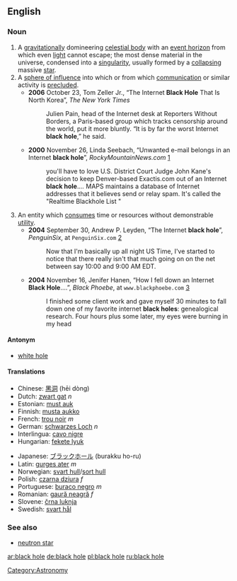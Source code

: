 {{wikipedia}}

==English==
===Noun===
{{en-noun|sg=[[black]] [[hole]]}}

# A [[gravitation]]ally domineering [[celestial body]] with an [[event horizon]] from which even [[light]] cannot escape; the most dense material in the universe, condensed into a [[singularity]], usually formed by a [[collapse|collapsing]] massive [[star]].
# A [[sphere of influence]] into which or from which [[communication]] or similar activity is [[preclude]]d.
#*'''2006''' October 23, Tom Zeller Jr., “The Internet '''Black Hole''' That Is North Korea”, ''The New York Times''
#*: Julien Pain, head of the Internet desk at Reporters Without Borders, a Paris-based group which tracks censorship around the world, put it more bluntly. “It is by far the worst Internet '''black hole''',” he said.
#*'''2000''' November 26, Linda Seebach, “Unwanted e-mail belongs in an Internet '''black hole'''”, ''RockyMountainNews.com'' [http://rockymountainnews.com/seebach/1126seeba.shtml]
#*:you'll have to love U.S. District Court Judge John Kane's decision to keep Denver-based Exactis.com out of an Internet '''black hole'''.''...'' MAPS maintains a database of Internet addresses that it believes send or relay spam. It's called the "Realtime Blackhole List<!--,-->"
# An entity which [[consume]]s time or resources without demonstrable [[utility]].
#*'''2004''' September 30, Andrew P. Leyden, “The Internet '''black hole'''”, ''PenguinSix'', at <tt>PenguinSix.com</tt> [http://www.penguinsix.com/blog/archives/2004/09/the_internet_bl.html]
#*: Now that I'm basically up all night US Time, I've started to notice that there really isn't that much going on on the net between say 10:00 and 9:00 AM EDT.
#*'''2004''' November 16, Jenifer Hanen, “How I fell down an Internet '''Black Hole'''....”, ''Black Phoebe'', at <tt>www.blackphoebe.com</tt> [http://www.blackphoebe.com/msjen/archives/2004/11/how_i_fell_down.html]
#*:I finished some client work and gave myself 30 minutes to fall down one of my favorite internet '''black holes''': genealogical research. Four hours plus some later, my eyes were burning in my head

====Antonym====
*[[white hole]]

====Translations====
{{top}}
*Chinese: [[黑洞]] (hēi dòng)
*Dutch: [[zwart gat]] ''n''
*Estonian: [[must auk]]
*Finnish: [[musta aukko]]
*French: [[trou noir]] ''m''
*German: [[schwarzes Loch]] ''n''
*Interlingua: [[cavo nigre]]
*Hungarian: [[fekete lyuk]]
{{mid}}
*Japanese: [[ブラックホール]] (burakku ho-ru)
*Latin: [[gurges ater]] ''m''
*Norwegian: [[svart hull]]/[[sort hull]]
*Polish: [[czarna dziura]] ''f''
*Portuguese: [[buraco negro]] ''m''
*Romanian: [[gaură neagră]] ''f''
*Slovene: [[črna luknja]] {{f}}
*Swedish: [[svart hål]]
{{bottom}}

===See also===
*[[neutron star]]

[[Category:Astronomy]]

[[ar:black hole]]
[[de:black hole]]
[[pl:black hole]]
[[ru:black hole]]